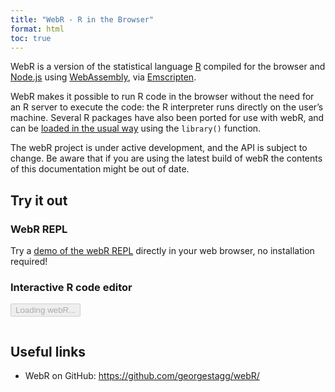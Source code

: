 ```yaml
---
title: "WebR - R in the Browser"
format: html
toc: true
---
```


WebR is a version of the statistical language [R](https://www.r-project.org/)
compiled for the browser and [Node.js](https://nodejs.org/en/) using
[WebAssembly](https://webassembly.org), via
[Emscripten](https://emscripten.org/).

WebR makes it possible to run R code in the browser without the need for an R
server to execute the code: the R interpreter runs directly on the user's
machine. Several R packages have also been ported for use with webR, and can be
[loaded in the usual way](packages.qmd) using the `library()` function.

::: callout-warning
The webR project is under active development, and the API is subject to change.
Be aware that if you are using the latest build of webR the contents of this
documentation might be out of date.
:::

## Try it out

### WebR REPL

Try a [demo of the webR REPL](https://webr.r-wasm.org/latest/) directly in your web
browser, no installation required!

### Interactive R code editor

```{=html}
<button class="btn btn-success btn-sm" disabled type="button" id="runButton">Loading webR...</button>
<div id="editor"></div>
<pre><code id="out"></code></pre>
<link rel="stylesheet" href="https://cdnjs.cloudflare.com/ajax/libs/codemirror/6.65.7/codemirror.min.css">
<script src="https://cdnjs.cloudflare.com/ajax/libs/codemirror/6.65.7/codemirror.min.js"></script>
<script src="https://cdnjs.cloudflare.com/ajax/libs/codemirror/6.65.7/mode/r/r.js"></script>
<script type="module">
  const editor = CodeMirror((elt) => {
    elt.style.border = '1px solid #eee';
    elt.style.height = 'auto';
    document.getElementById('editor').append(elt);
  },{
    value: 'fit <- lm(mpg ~ am, data=mtcars)\nsummary(fit)',
    lineNumbers: true,
    mode: 'r',
    theme: 'light default',
    viewportMargin: Infinity,
  });
  import { WebR } from 'https://webr.r-wasm.org/v0.1.0/webr.mjs';
  const webR = new WebR();
  await webR.init();
  const shelter = await new webR.Shelter();

  async function runR() {
    let code = editor.getValue();
    const result = await shelter.captureR(code, undefined, {
      withAutoprint: true,
      captureStreams: true,
      captureConditions: false
    });
    try {
      const out = result.output.filter(
        evt => evt.type == 'stdout' || evt.type == 'stderr'
      ).map((evt) => evt.data);
      document.getElementById('out').innerText = out.join('\n');
    } finally {
      shelter.purge();
    }
  }
  document.getElementById('runButton').onclick = runR;
  document.getElementById('runButton').innerText = 'Run code';
  document.getElementById('runButton').disabled = false;

</script>
```
## Useful links

-   WebR on GitHub: <https://github.com/georgestagg/webR/>
